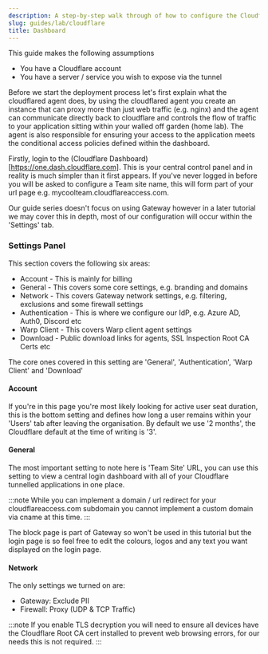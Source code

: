 ```yaml
---
description: A step-by-step walk through of how to configure the Cloudflare dashboard in preparation for using Zero-Trust tunnels.
slug: guides/lab/cloudflare
title: Dashboard
---
```


This guide makes the following assumptions

 - You have a Cloudflare account
 - You have a server / service you wish to expose via the tunnel

Before we start the deployment process let's first explain what the cloudflared agent does, by using the cloudflared agent you create an instance that can proxy more than just web traffic (e.g. nginx) and the agent can communicate directly back to cloudflare and controls the flow of traffic to your application sitting within your walled off garden (home lab). The agent is also responsible for ensuring your access to the application meets the conditional access policies defined within the dashboard.

Firstly, login to the (Cloudflare Dashboard)[https://one.dash.cloudflare.com]. This is your central control panel and in reality is much simpler than it first appears. If you've never logged in before you will be asked to configure a Team site name, this will form part of your url page e.g. mycoolteam.cloudflareaccess.com.

Our guide series doesn't focus on using Gateway however in a later tutorial we may cover this in depth, most of our configuration will occur within the 'Settings' tab.

### Settings Panel 

This section covers the following six areas:

- Account - This is mainly for billing
- General - This covers some core settings, e.g. branding and domains
- Network - This covers Gateway network settings, e.g. filtering, exclusions and some firewall settings
- Authentication - This is where we configure our IdP, e.g. Azure AD, Auth0, Discord etc 
- Warp Client - This covers Warp client agent settings 
- Download - Public download links for agents, SSL Inspection Root CA Certs etc

The core ones covered in this setting are 'General', 'Authentication', 'Warp Client' and 'Download'

#### Account 

If you're in this page you're most likely looking for active user seat duration, this is the bottom setting and defines how long a user remains within your 'Users' tab after leaving the organisation. By default we use '2 months', the Cloudflare default at the time of writing is '3'.

#### General 

The most important setting to note here is 'Team Site' URL, you can use this setting to view a central login dashboard with all of your Cloudflare tunnelled applications in one place. 

:::note
While you can implement a domain / url redirect for your cloudflareaccess.com subdomain you cannot implement a custom domain via cname at this time.
:::

The block page is part of Gateway so won't be used in this tutorial but the login page is so feel free to edit the colours, logos and any text you want displayed on the login page.

#### Network 

The only settings we turned on are:

- Gateway: Exclude PII
- Firewall: Proxy (UDP & TCP Traffic)

:::note
If you enable TLS decryption you will need to ensure all devices have the Cloudflare Root CA cert installed to prevent web browsing errors, for our needs this is not required.
:::



